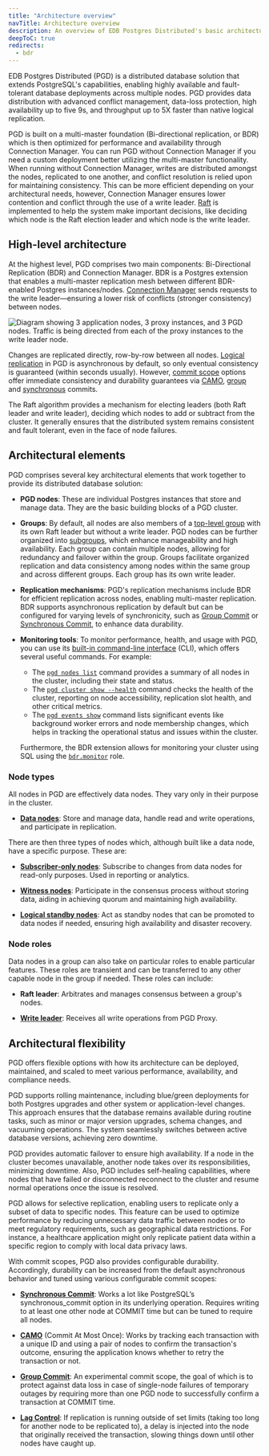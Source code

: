 ```yaml
---
title: "Architecture overview"
navTitle: Architecture overview
description: An overview of EDB Postgres Distributed's basic architecture, including groups, multiple masters, mesh topology, logical replication, connection management, and high availability.
deepToC: true
redirects: 
  - bdr
---
```


EDB Postgres Distributed (PGD) is a distributed database solution that extends PostgreSQL's capabilities, enabling highly available and fault-tolerant database deployments across multiple nodes. 
PGD provides data distribution with advanced conflict management, data-loss protection, high availability up to five 9s, and throughput up to 5X faster than native logical replication.

PGD is built on a multi-master foundation (Bi-directional replication, or BDR) which is then optimized for performance and availability through Connection Manager. 
You can run PGD without Connection Manager if you need a custom deployment better utilizing the multi-master functionality. When running without Connection Manager, writes are distributed amongst the nodes, replicated to one another, and conflict resolution is relied upon for maintaining consistency.
This can be more efficient depending on your architectural needs, however, Connection Manager ensures lower contention and conflict through the use of a write leader.
[Raft](https://en.wikipedia.org/wiki/Raft_(algorithm)) is implemented to help the system make important decisions, like deciding which node is the Raft election leader and which node is the write leader. 

## High-level architecture

At the highest level, PGD comprises two main components: Bi-Directional Replication (BDR) and Connection Manager. 
BDR is a Postgres extension that enables a multi-master replication mesh between different BDR-enabled Postgres instances/nodes. 
[Connection Manager](../connection-manager) sends requests to the write leader—ensuring a lower risk of conflicts (stronger consistency) between nodes.

![Diagram showing 3 application nodes, 3 proxy instances, and 3 PGD nodes. Traffic is being directed from each of the proxy instances to the write leader node.](./images/always_on_1x3_updated.png)

Changes are replicated directly, row-by-row between all nodes. 
[Logical replication](/pgd/latest/terminology/#logical-replication) in PGD is asynchronous by default, so only eventual consistency is guaranteed (within seconds usually). 
However, [commit scope](/pgd/latest/reference/commit-scopes/commit-scopes) options offer immediate consistency and durability guarantees via [CAMO](/pgd/latest/reference/commit-scopes/camo/), [group](/pgd/latest/reference/commit-scopes/group-commit) and [synchronous](/pgd/latest/reference/commit-scopes/synchronous_commit) commits.

The Raft algorithm provides a mechanism for electing leaders (both Raft leader and write leader), deciding which nodes to add or subtract from the cluster. It generally ensures that the distributed system remains consistent and fault tolerant, even in the face of node failures.

## Architectural elements

PGD comprises several key architectural elements that work together to provide its distributed database solution:

  - **PGD nodes**: These are individual Postgres instances that store and manage data. They are the basic building blocks of a PGD cluster.
 
  - **Groups**:  By default, all nodes are also members of a [top-level group](../node_management/groups_and_subgroups/#groups) with its own Raft leader but without a write leader. PGD nodes can be further organized into [subgroups](../node_management/groups_and_subgroups/#sub-groups), which enhance manageability and high availability. Each group can contain multiple nodes, allowing for redundancy and failover within the group. Groups facilitate organized replication and data consistency among nodes within the same group and across different groups. Each group has its own write leader.

  - **Replication mechanisms**: PGD's replication mechanisms include BDR for efficient replication across nodes, enabling multi-master replication. BDR supports asynchronous replication by default but can be configured for varying levels of synchronicity, such as [Group Commit](../commit-scopes/group-commit) or [Synchronous Commit](../commit-scopes/synchronous_commit), to enhance data durability.

  - **Monitoring tools**: To monitor performance, health, and usage with PGD, you can use its [built-in command-line interface](/pgd/latest/reference/cli) (CLI), which offers several useful commands. For example: 
    - The [`pgd nodes list`](/pgd/latest/reference/cli/command_ref/nodes/list/) command provides a summary of all nodes in the cluster, including their state and status. 
    - The [`pgd cluster show --health`](/pgd/latest/reference/cli/command_ref/cluster/show/#options) command checks the health of the cluster, reporting on node accessibility, replication slot health, and other critical metrics. 
    - The [`pgd events show`](/pgd/latest/reference/cli/command_ref/events/show/) command lists significant events like background worker errors and node membership changes, which helps in tracking the operational status and issues within the cluster. 

    Furthermore, the BDR extension allows for monitoring your cluster using SQL using the [`bdr.monitor`](../security/pgd-predefined-roles/#bdr_monitor) role.

### Node types

All nodes in PGD are effectively data nodes. They vary only in their purpose in the cluster. 

  - **[Data nodes](/pgd/latest/reference/nodes/overview#data-nodes)**: Store and manage data, handle read and write operations, and participate in replication.

There are then three types of nodes which, although built like a data node, have a specific purpose. These are:

  - **[Subscriber-only nodes](/pgd/latest/reference/nodes/subscriber_only/)**: Subscribe to changes from data nodes for read-only purposes. Used in reporting or analytics.

  - **[Witness nodes](/pgd/latest/reference/nodes/witness_nodes/)**: Participate in the consensus process without storing data, aiding in achieving quorum and maintaining high availability.

  - **[Logical standby nodes](/pgd/latest/reference/nodes/logical_standby_nodes/)**: Act as standby nodes that can be promoted to data nodes if needed, ensuring high availability and disaster recovery.

### Node roles

Data nodes in a group can also take on particular roles to enable particular features. 
These roles are transient and can be transferred to any other capable node in the group if needed.
These roles can include:

  - **Raft leader**: Arbitrates and manages consensus between a group's nodes.

  - **[Write leader](/pgd/latest/terminology/#write-leader)**: Receives all write operations from PGD Proxy.

## Architectural flexibility

PGD offers flexible options with how its architecture can be deployed, maintained, and scaled to meet various performance, availability, and compliance needs.

PGD supports rolling maintenance, including blue/green deployments for both Postgres upgrades and other system or application-level changes. This approach ensures that the database remains available during routine tasks, such as minor or major version upgrades, schema changes, and vacuuming operations. The system seamlessly switches between active database versions, achieving zero downtime.

PGD provides automatic failover to ensure high availability. If a node in the cluster becomes unavailable, another node takes over its responsibilities, minimizing downtime. Also, PGD includes self-healing capabilities, where nodes that have failed or disconnected reconnect to the cluster and resume normal operations once the issue is resolved.

PGD allows for selective replication, enabling users to replicate only a subset of data to specific nodes. This feature can be used to optimize performance by reducing unnecessary data traffic between nodes or to meet regulatory requirements, such as geographical data restrictions. For instance, a healthcare application might only replicate patient data within a specific region to comply with local data privacy laws.

With commit scopes, PGD also provides configurable durability. Accordingly, durability can be increased from the default asynchronous behavior and tuned using various configurable commit scopes: 

- **[Synchronous Commit](/pgd/latest/reference/commit-scopes/synchronous_commit.mdx)**: Works a lot like PostgreSQL’s synchronous_commit option in its underlying operation. Requires writing to at least one other node at COMMIT time but can be tuned to require all nodes.

- **[CAMO](/pgd/latest/reference/commit-scopes/camo.mdx)** (Commit At Most Once): Works by tracking each transaction with a unique ID and using a pair of nodes to confirm the transaction's outcome, ensuring the application knows whether to retry the transaction or not.

- **[Group Commit](/pgd/latest/reference/commit-scopes/group-commit.mdx)**: An experimental commit scope, the goal of which is to protect against data loss in case of single-node failures of temporary outages by requiring more than one PGD node to successfully confirm a transaction at COMMIT time.

- **[Lag Control](/pgd/latest/reference/commit-scopes/lag-control.mdx)**: If replication is running outside of set limits (taking too long for another node to be replicated to), a delay is injected into the node that originally received the transaction, slowing things down until other nodes have caught up.
